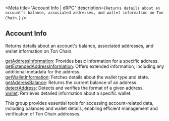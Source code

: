 
<Meta
  title="Account Info | dRPC"
  description={`Returns details about an account's balance, associated addresses, and wallet information on Ton Chain.`}
/>
## Account Info

Returns details about an account's balance, associated addresses, and wallet information on Ton Chain.

[getAddressInformation](/ton-api/accountinfo/getAddressInformation): Provides basic information for a specific address. \
[getExtendedAddressInformation](/ton-api/accountinfo/getExtendedAddressInformation): Offers extended information, including any additional metadata for the address. \
[getWalletInformation](/ton-api/accountinfo/getWalletInformation): Fetches details about the wallet type and state. \
[getAddressBalance](/ton-api/accountinfo/getAddressBalance): Returns the current balance of an address. \
[detectAddress](/ton-api/accountinfo/detectAddress): Detects and verifies the format of a given address. \
[wallet](/ton-api/accountinfo/wallet): Retrieves detailed information about a specific wallet.

This group provides essential tools for accessing account-related data, including balances and wallet details, enabling efficient management and verification of Ton Chain addresses.

<Space h={16} />
<GetStarted />
